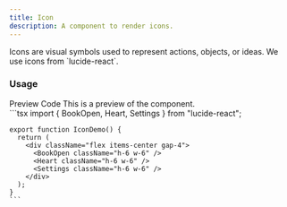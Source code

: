 ```yaml
---
title: Icon
description: A component to render icons.
---
```

<DocsBornHeader title="Icon" iconName="Smile" />
Icons are visual symbols used to represent actions, objects, or ideas. We use icons from `lucide-react`.

### Usage

<Tabs defaultValue="preview">
  <TabsList>
    <TabsTrigger value="preview">Preview</TabsTrigger>
    <TabsTrigger value="code">Code</TabsTrigger>
  </TabsList>
  <TabsContent value="preview">
    <Callout>This is a preview of the component.</Callout>
    <div className="flex items-center gap-4">
      <BookOpen className="h-6 w-6" />
      <Heart className="h-6 w-6" />
      <Settings className="h-6 w-6" />
    </div>
  </TabsContent>
  <TabsContent value="code">
    ```tsx
    import { BookOpen, Heart, Settings } from "lucide-react";

    export function IconDemo() {
      return (
        <div className="flex items-center gap-4">
          <BookOpen className="h-6 w-6" />
          <Heart className="h-6 w-6" />
          <Settings className="h-6 w-6" />
        </div>
      );
    }
    ```
  </TabsContent>
</Tabs>
